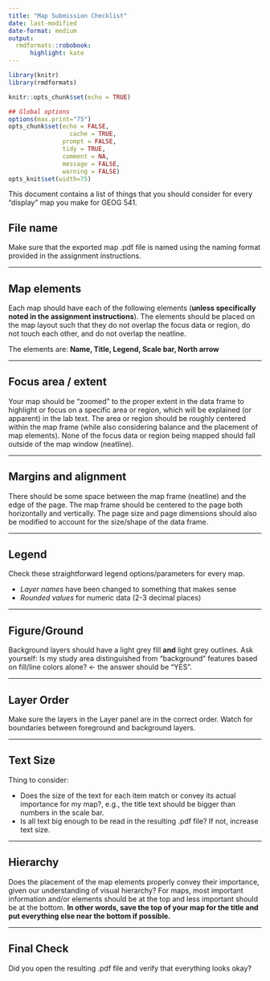 ```yaml
---
title: "Map Submission Checklist"
date: last-modified
date-format: medium
output:
  rmdformats::robobook:
      highlight: kate
---
```


```r
library(knitr)
library(rmdformats)

knitr::opts_chunk$set(echo = TRUE)

## Global options
options(max.print="75")
opts_chunk$set(echo = FALSE,
	             cache = TRUE,
               prompt = FALSE,
               tidy = TRUE,
               comment = NA,
               message = FALSE,
               warning = FALSE)
opts_knit$set(width=75)
```



This document contains a list of things that you should consider for every "display" map you make for GEOG 541.  

## File name

Make sure that the exported map .pdf file is named using the naming format provided in the assignment instructions.

******

## Map elements

Each map should have each of the following elements (**unless specifically noted in the assignment instructions**). The elements should be placed on the map layout such that they do not overlap the focus data or region, do not touch each other, and do not overlap the neatline.  

The elements are: **Name, Title, Legend, Scale bar, North arrow**

******

## Focus area / extent

Your map should be “zoomed” to the proper extent in the data frame to highlight or focus on a specific area or region, which will be explained (or apparent) in the lab text. The area or region should be roughly centered within the map frame (while also considering balance and the placement of map elements). None of the focus data or region being mapped should fall outside of the map window (neatline).

******

## Margins and alignment

There should be some space between the map frame (neatline) and the edge of the page. The map frame should be centered to the page both horizontally and vertically. The page size and page dimensions should also be modified to account for the size/shape of the data frame.

******

## Legend

Check these straightforward legend options/parameters for every map.

* *Layer names* have been changed to something that makes sense
* *Rounded values* for numeric data (2-3 decimal places)


******

## Figure/Ground

Background layers should have a light grey fill **and** light grey outlines. Ask yourself: Is my study area distinguished from "background" features based on fill/line colors alone? <- the answer should be "YES".

******

## Layer Order

Make sure the layers in the Layer panel are in the correct order. Watch for boundaries between foreground and background layers.

******

## Text Size

Thing to consider:

* Does the size of the text for each item match or convey its actual importance for my map?, e.g., the title text should be bigger than numbers in the scale bar.
* Is all text big enough to be read in the resulting .pdf file? If not, increase text size.

******

## Hierarchy

Does the placement of the map elements properly convey their importance, given our understanding of visual hierarchy?  For maps, most important information and/or elements should be at the top and less important should be at the bottom. **In other words, save the top of your map for the title and put everything else near the bottom if possible.**

******

## Final Check

Did you open the resulting .pdf file and verify that everything looks okay?